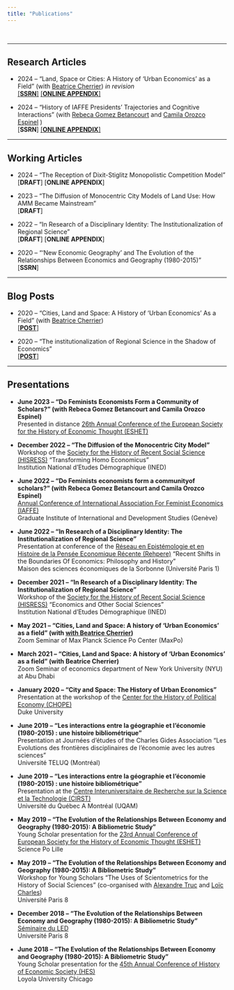 ```yaml
---
title: "Publications"
---
```


<br>

***

## Research Articles

- 2024 -- "Land, Space or Cities: A History of 'Urban Economics' as a Field" (with [Beatrice
Cherrier](https://beatricecherrier.wordpress.com/about/)) *in revision* \
[[**SSRN**]](https://papers.ssrn.com/sol3/papers.cfm?abstract_id=4450141) [[**ONLINE APPENDIX**]](online_appendix_urban.html)

- 2024 -- "History of IAFFE Presidents’ Trajectories and Cognitive Interactions" (with [Rebeca Gomez Betancourt](https://triangle.ens-lyon.fr/spip.php?article1356) and [Camila Orozco Espinel](https://univ-reims.academia.edu/CamilaOrozcoEspinel) )\
[**SSRN**] [[**ONLINE APPENDIX**]](Online_Appendix_FE.html)

***

## Working Articles

- 2024 -- "The Reception of Dixit-Stiglitz Monopolistic Competition Model"\
[**DRAFT**] [**ONLINE APPENDIX**]

- 2023 -- "The Diffusion of Monocentric City Models of Land Use: How AMM Became Mainstream"\
[**DRAFT**]

- 2022 -- "In Research of a Disciplinary Identity: The Institutionalization of Regional Science"\
[**DRAFT**] [**ONLINE APPENDIX**]

- 2020 -- "‘New Economic Geography’ and The Evolution of the Relationships Between Economics and Geography (1980-2015)"\
[**SSRN**]

***

## Blog Posts

- 2020 -- “Cities, Land and Space: A History of ‘Urban Economics’ As a Field” (with [Beatrice
Cherrier](https://beatricecherrier.wordpress.com/about/))\
[[**POST**]](https://hscif.org/economists-in-the-city-cherrierrebours/)


- 2020 -- "The institutionalization of Regional Science in the Shadow of Economics”\
[[**POST**]](https://hscif.org/economists-in-the-city-rebours/)

***

## Presentations

- **June 2023 -- "Do Feminists Economists Form a Community of Scholars?" (with Rebeca Gomez Betancourt and Camila Orozco Espinel)**\
Presented in distance [26th Annual Conference of the European Society for the History of Economic Thought (ESHET)](https://www.eshet-conference.net/liege/ed2023/program/)


- **December 2022 -- "The Diffusion of the Monocentric City Model"**\
Workshop of the [Society for the History of Recent Social Science (HISRESS)](https://hisress.org/)  “Transforming Homo Economicus”\
Institution National d'Etudes Démographique (INED)


- **June 2022 -- "Do Feminists economists form a communityof scholars?" (with Rebeca Gomez Betancourt and Camila Orozco Espinel)**\
[Annual Conference of International Association For Feminist Economics (IAFFE)](https://www.iaffe.org/2022-annual-conference)\
Graduate Institute of International and Development Studies (Genève)


- **June 2022 -- "In Research of a Disciplinary Identity: The Institutionalization of Regional Science"**\
Presentation at conference of the [Réseau en Epistémologie et en Histoire de la Pensée Economique Récente (Rehpere)](https://rehpere.org/) “Recent Shifts in the Boundaries Of Economics: Philosophy and History”\
Maison des sciences économiques de la Sorbonne (Université Paris 1)


- **December 2021 -- "In Research of a Disciplinary Identity: The Institutionalization of Regional Science"**\
Workshop of the [Society for the History of Recent Social Science (HISRESS)](https://hisress.org/) “Economics and Other Social Sciences”\
Institution National d'Etudes Démographique (INED)


- **May 2021 -- "Cities, Land and Space: A history of ‘Urban Economics’ as a field" (with [with Beatrice Cherrier](https://beatricecherrier.wordpress.com/about/))**\
Zoom Seminar of Max Planck Science Po Center (MaxPo)


- **March 2021 -- "Cities, Land and Space: A history of ‘Urban Economics’ as a field" (with Beatrice Cherrier)**\
Zoom Seminar of economics department of New York University (NYU) at Abu Dhabi


- **January 2020 -- "City and Space: The History of Urban Economics"**\ 
Presentation at the workshop of the [Center for the History of Political Economy (CHOPE)](https://hope.econ.duke.edu/)\
Duke University


- **June 2019 -- "Les interactions entre la géographie et l’économie (1980-2015) : une histoire bibliométrique"**\
Presentation at Journées d’études of the Charles Gides Association "Les Evolutions des frontières disciplinaires de l’économie avec les autres sciences"\
Université TELUQ (Montréal)


- **June 2019 -- "Les interactions entre la géographie et l’économie (1980-2015) : une histoire bibliométrique"**\
Presentation at the [Centre Interuniversitaire de Recherche sur la Science et la Technologie (CIRST)](https://cirst.uqam.ca/)\
Université du Québec A Montréal (UQAM)


- **May 2019 -- "The Evolution of the Relationships Between Economy and Geography (1980-2015):
A Bibliometric Study"**\
Young Scholar presentation for the [23rd Annual Conference of European Society for the History of Economic Thought (ESHET)](https://www.eshet.net/list-of-past-conferences/)\
Science Po Lille


- **May 2019 -- "The Evolution of the Relationships Between Economy and Geography (1980-2015):
A Bibliometric Study"**\
Workshop for Young Scholars "The Uses of Scientometrics for the History of Social Sciences" (co-organised with [Alexandre Truc](https://sites.google.com/view/alexandre-truc/home-and-contact) and [Loïc Charles](https://www.ined.fr/fr/recherche/chercheurs/Charles+Lo%C3%AFc))\
Université Paris 8

- **December 2018 -- "The Evolution of the Relationships Between Economy and Geography (1980-2015):
A Bibliometric Study"**\
[Séminaire du LED](https://sites.google.com/site/up8led/activities/seminars/archives)\
Université Paris 8

- **June 2018 -- "The Evolution of the Relationships Between Economy and Geography (1980-2015):
A Bibliometric Study"**\
Young Scholar presentation for the [45th Annual Conference of History of Economic Society (HES)](https://historyofeconomics.org/wp-content/uploads/2018/06/2018-Conference-Program-finalBW.pdf)\
Loyola University Chicago

